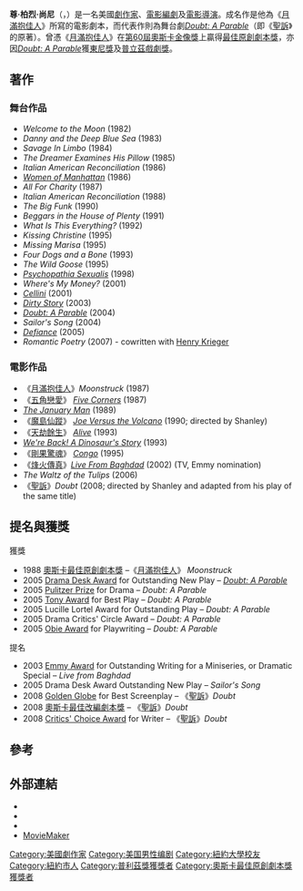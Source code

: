 {{Link style|time=2015-12-11T10:12:47+00:00}}
{{noteTA
|T=zh-cn:约翰·帕德里克·尚利;zh-tw:約翰·派屈克·尚利;zh-hk:尊·柏烈·尚尼;
|1=zh-cn:约翰·帕德里克·尚利;zh-tw:約翰·派屈克·尚利;zh-hk:尊·柏烈·尚尼;
}}
{{Infobox entertainer
| name          = 尊·柏烈·尚尼<br />John Patrick Shanley
| type = 導演
| image         = JohnPatrickShanley-2011.jpg
| birthdate     = {{birth date and age|1950|10|3|}}
| birthplace    = [[美國|美國]] [[紐約|紐約]] [[布朗克斯|布朗克斯]]
| nationality   = {{USA}}
| 教育程度    = [[紐約大學|紐約大學]]
| spouse        = Jayne Haynes 
| occupation    = [[劇作家|劇作家]]、[[電影編劇|電影編劇]]及[[電影導演|電影導演]]
| period        = 
| genre         = 
| ploys         = 
| 出道作   = ''Welcome to the Moon'' (1982)<br>''[[Women_of_Manhattan|Women of Manhattan]]'' (1986)
| notable_works = 
| 代表作   = ''[[Doubt:_A_Parable|Doubt: A Parable]]'' (2004)
| collaborator  = 
| influences    = 
| influenced    = 
| awards        = [[Pulitzer_Prize_for_Drama|Pulitzer Prize for Drama]] (2005), [[Tony_Award|Tony Award]] (2005)
| academyawards = [[第60屆奧斯卡金像獎|第60屆]]，[[奧斯卡最佳原創劇本獎|最佳原創劇本獎]]：《[[月滿抱佳人|月滿抱佳人]]》
}}
'''尊·柏烈·尚尼'''（{{lang-en|John Patrick Shanley}}，{{bd|1950年|10月3日||}}）是一名美國[[劇作家|劇作家]]、[[電影編劇|電影編劇]]及[[電影導演|電影導演]]。成名作是他為《[[月滿抱佳人|月滿抱佳人]]》所寫的電影劇本，而代表作則為舞台劇''[[:en:Doubt:_A_Parable|Doubt: A Parable]]''（即《[[聖訴|聖訴]]》的原著）。曾憑《[[月滿抱佳人|月滿抱佳人]]》在[[第60屆奧斯卡金像獎|第60屆]][[奧斯卡金像獎|奧斯卡金像獎]]上贏得[[奧斯卡最佳原創劇本獎|最佳原創劇本獎]]，亦因''[[:en:Doubt:_A_Parable|Doubt: A Parable]]''獲[[東尼獎|東尼獎]]及[[普立茲獎|普立茲]][[普立茲戲劇獎|戲劇獎]]。

==著作==
{{col-begin}}
{{col-break|width=50%}}
===舞台作品===
* ''Welcome to the Moon'' (1982)
* ''Danny and the Deep Blue Sea'' (1983)
* ''Savage In Limbo'' (1984)
* ''The Dreamer Examines His Pillow'' (1985)
* ''Italian American Reconciliation'' (1986)
* ''[[:en:Women_of_Manhattan|Women of Manhattan]]'' (1986)
* ''All For Charity'' (1987)
* ''Italian American Reconciliation'' (1988)
* ''The Big Funk'' (1990)
* ''Beggars in the House of Plenty'' (1991)
* ''What Is This Everything?'' (1992)
* ''Kissing Christine'' (1995)
* ''Missing Marisa'' (1995)
* ''Four Dogs and a Bone'' (1993)
* ''The Wild Goose'' (1995)
* ''[[:en:Psychopathia_Sexualis_(play)|Psychopathia Sexualis]]'' (1998)
* ''Where's My Money?'' (2001)
* ''[[:en:Cellini_(play)|Cellini]]'' (2001)
* ''[[Dirty_Story|Dirty Story]]'' (2003)
* ''[[:en:Doubt:_A_Parable|Doubt: A Parable]]'' (2004)
* ''Sailor's Song'' (2004)
* ''[[:en:Defiance_(play)|Defiance]]'' (2005)
* ''Romantic Poetry'' (2007) - cowritten with [[Henry_Krieger|Henry Krieger]]
{{col-break}}

===電影作品===
*《[[月滿抱佳人|月滿抱佳人]]》''Moonstruck'' (1987) 
*《[[五角戀愛|五角戀愛]]》 ''[[:en:Five_Corners_(film)|Five Corners]]'' (1987)
* ''[[:en:The_January_Man|The January Man]]'' (1989)
*《[[魔島仙蹤|魔島仙蹤]]》 ''[[:en:Joe_Versus_the_Volcano|Joe Versus the Volcano]]'' (1990; directed by Shanley)
*《[[天劫餘生|天劫餘生]]》 ''[[:en:Alive_(1993_film)|Alive]]'' (1993) 
* ''[[:en:We're_Back!_A_Dinosaur's_Story_(film)|We're Back! A Dinosaur's Story]]'' (1993)
*《[[剛果驚魂|剛果驚魂]]》 ''[[:en:Congo_(movie)|Congo]]'' (1995) 
*《[[烽火傳真|烽火傳真]]》''[[:en:Live_from_Baghdad_(film)|Live From Baghdad]]'' (2002) (TV, Emmy nomination)
* ''The Waltz of the Tulips'' (2006)
*《[[聖訴|聖訴]]》''Doubt'' (2008; directed by Shanley and adapted from his play of the same title)
{{col-end}}

==提名與獲獎==
;獲獎
* 1988 [[奧斯卡金像獎|奧斯卡]][[奧斯卡最佳原創劇本獎|最佳原創劇本獎]] –《[[月滿抱佳人|月滿抱佳人]]》 ''Moonstruck''
* 2005 [[Drama_Desk_Award|Drama Desk Award]] for Outstanding New Play – ''[[Doubt:_A_Parable|Doubt: A Parable]]''
* 2005 [[Pulitzer_Prize|Pulitzer Prize]] for Drama – ''Doubt: A Parable''
* 2005 [[Tony_Award|Tony Award]] for Best Play – ''Doubt: A Parable''
* 2005 Lucille Lortel Award for Outstanding Play – ''Doubt: A Parable''
* 2005 Drama Critics' Circle Award – ''Doubt: A Parable''
* 2005 [[Obie_Award|Obie Award]] for Playwriting – ''Doubt: A Parable''
;提名
* 2003 [[Emmy_Award|Emmy Award]] for Outstanding Writing for a Miniseries, or Dramatic Special – ''Live from Baghdad''
* 2005 Drama Desk Award Outstanding New Play – ''Sailor's Song''
* 2008 [[Golden_Globe|Golden Globe]] for Best Screenplay – 《[[聖訴|聖訴]]》''Doubt''
* 2008 [[奧斯卡金像獎|奧斯卡]][[奧斯卡最佳改編劇本獎|最佳改編劇本獎]] – 《[[聖訴|聖訴]]》''Doubt''
* 2008 [[Critics'_Choice_Award|Critics' Choice Award]] for Writer – 《[[聖訴|聖訴]]》''Doubt''

==參考==
{{reflist}}

==外部連結==
* {{ibdb|392489}}
* {{imdb|788234}}
* {{iobdb name|177}}
*[https://web.archive.org/web/20090103212619/http://www.moviemaker.com/directing/article/john_patrick_shanley_doubt_meryl_streep_amy_adams_philip_seymour_hoffman_20 MovieMaker]
{{奧斯卡最佳原創劇本獎}}
{{Authority control}}
{{DEFAULTSORT:Shanley, John Patrick}}
[[Category:美國劇作家|Category:美國劇作家]]
[[Category:美国男性编剧|Category:美国男性编剧]]
[[Category:紐約大學校友|Category:紐約大學校友]]
[[Category:紐約市人|Category:紐約市人]]
[[Category:普利茲獎獲獎者|Category:普利茲獎獲獎者]]
[[Category:奧斯卡最佳原創劇本獎獲獎者|Category:奧斯卡最佳原創劇本獎獲獎者]]
<!--[[Category:Writers_Guild_of_America_Award_winners|Category:Writers Guild of America Award winners]]
[[Category:Drama_Desk_Award_winners|Category:Drama Desk Award winners]]
[[Category:Obie_Award_recipients|Category:Obie Award recipients]]
[[Category:People_from_the_Bronx|Category:People from the Bronx]]
[[Category:Tony_Award_winners|Category:Tony Award winners]]-->